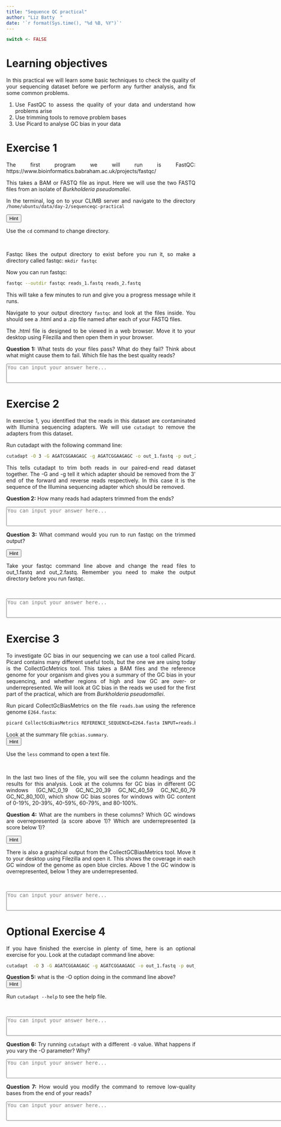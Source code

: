 ```yaml
---
title: "Sequence QC practical"
author: "Liz Batty  "
date: '`r format(Sys.time(), "%d %B, %Y")`'
---
```


<style>
body {
text-align: justify}
</style>

```r
switch <- FALSE
```

# Learning objectives {-}

In this practical we will learn some basic techniques to check the quality of your sequencing dataset before we perform any further analysis, and fix some common problems.

1. Use FastQC to assess the quality of your data and understand how problems arise
2. Use trimming tools to remove problem bases
3. Use Picard to analyse GC bias in your data

# Exercise 1 {-}

The first program we will run is FastQC:
https://www.bioinformatics.babraham.ac.uk/projects/fastqc/

This takes a BAM or FASTQ file as input. Here we will use the two FASTQ files from an isolate of *Burkholderia pseudomallei*.

In the terminal, log on to your CLIMB server and navigate to the directory `/home/ubuntu/data/day-2/sequenceqc-practical`

<div class="toggle"><button>Hint</button>
Use the `cd` command to change directory.
</div><br>

Fastqc likes the output directory to exist before you run it, so make a directory called fastqc: `mkdir fastqc`

Now you can run fastqc:

```bash
fastqc --outdir fastqc reads_1.fastq reads_2.fastq
```

This will take a few minutes to run and give you a progress message while it runs.

Navigate to your output directory `fastqc` and look at the files inside. You should see a .html and a .zip file named after each of your FASTQ files.

The .html file is designed to be viewed in a web browser. Move it to your desktop using Filezilla and then open them in your browser.

**Question 1:** What tests do your files pass? What do they fail? Think about what might cause them to fail. Which file has the best quality reads?

<textarea id="name" name="name" cols="100" rows="3" placeholder="You can input your answer here..."></textarea>

# Exercise 2 {-}

In exercise 1, you identified that the reads in this dataset are contaminated with Illumina sequencing adapters. We will use `cutadapt` to remove the adapters from this dataset. 

Run cutadapt with the following command line:

```bash
cutadapt -O 3 -G AGATCGGAAGAGC -g AGATCGGAAGAGC -o out_1.fastq -p out_2.fastq reads_1.fastq reads_2.fastq
```

This tells cutadapt to trim both reads in our paired-end read dataset together. The -G and -g tell it which adapter should be removed from the 3' end of the forward and reverse reads respectively. In this case it is the sequence of the Illumina sequencing adapter which should be removed.

**Question 2:** How many reads had adapters trimmed from the ends?

<textarea id="name" name="name" cols="100" rows="3" placeholder="You can input your answer here..."></textarea>

**Question 3:** What command would you run to run fastqc on the trimmed output?

<div class="toggle"><button>Hint</button>Take your fastqc command line above and change the read files to out_1.fastq and out_2.fastq. Remember you need to make the output directory before you run fastqc.
</div><br>

<textarea id="name" name="name" cols="100" rows="3" placeholder="You can input your answer here..."></textarea>

# Exercise 3 {-}

To investigate GC bias in our sequencing we can use a tool called Picard. Picard contains many different useful tools, but the one we are using today is the CollectGcMetrics tool. This takes a BAM files and the reference genome for your organism and gives you a summary of the GC bias in your sequencing, and whether regions of high and low GC are over- or underrepresented. We will look at GC bias in the reads we used for the first part of the practical, which are from *Burkholderia pseudomallei*.

Run picard CollectGcBiasMetrics on the file `reads.bam` using the reference genome `E264.fasta`:

```bash
picard CollectGcBiasMetrics REFERENCE_SEQUENCE=E264.fasta INPUT=reads.bam OUTPUT=gcbias.out CHART=gcbias.pdf SUMMARY_OUTPUT=gcbias.summary
```

Look at the summary file `gcbias.summary`. 
<div class="toggle"><button>Hint</button>
Use the `less` command to open a text file.
</div><br>

In the last two lines of the file, you will see the column headings and the results for this analysis. Look at the columns for GC bias in different GC windows (GC_NC_0_19 GC_NC_20_39 GC_NC_40_59 GC_NC_60_79 GC_NC_80_100), which show GC bias scores for windows with GC content of 0-19%, 20-39%, 40-59%, 60-79%, and 80-100%. 

**Question 4:** What are the numbers in these columns? Which GC windows are overrepresented (a score above 1)? Which are underrepresented (a score below 1)?

<div class="toggle"><button>Hint</button>
There is also a graphical output from the CollectGCBiasMetrics tool. Move it to your desktop using Filezilla and open it. This shows the coverage in each GC window of the genome as open blue circles. Above 1 the GC window is overrepresented, below 1 they are underrepresented.
</div><br>

<textarea id="name" name="name" cols="100" rows="3" placeholder="You can input your answer here..."></textarea>

# Optional Exercise 4 {-}

If you have finished the exercise in plenty of time, here is an optional exercise for you. Look at the cutadapt command line above:

```bash
cutadapt  -O 3 -G AGATCGGAAGAGC -g AGATCGGAAGAGC -o out_1.fastq -p out_2.fastq reads_1.fastq reads_2.fastq
```

**Question 5:** what is the -O option doing in the command line above?
<div class="toggle"><button>Hint</button>
Run `cutadapt --help` to see the help file.
</div><br>

<textarea id="name" name="name" cols="100" rows="3" placeholder="You can input your answer here..."></textarea>

**Question 6:** Try running `cutadapt` with a different `-O` value. What happens if you vary the -O parameter? Why?

<textarea id="name" name="name" cols="100" rows="3" placeholder="You can input your answer here..."></textarea>

**Question 7:** How would you modify the command to remove low-quality bases from the end of your reads?

<textarea id="name" name="name" cols="100" rows="3" placeholder="You can input your answer here..."></textarea>

<script>
  $(".toggle").click(function() {
    $(this).toggleClass("open");
  });
</script>





